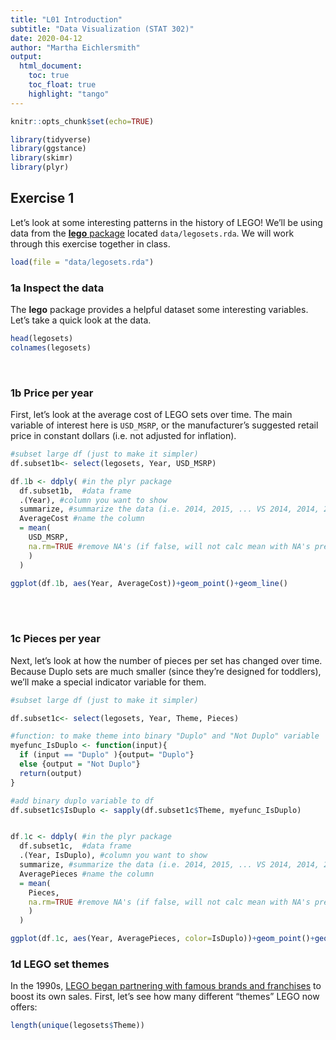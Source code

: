 ```yaml
---
title: "L01 Introduction"
subtitle: "Data Visualization (STAT 302)" 
date: 2020-04-12
author: "Martha Eichlersmith"
output:
  html_document:
    toc: true
    toc_float: true
    highlight: "tango"
---
```


```r
knitr::opts_chunk$set(echo=TRUE)
```



```r
library(tidyverse)
library(ggstance)
library(skimr)
library(plyr)
```


## Exercise 1

Let's look at some interesting patterns in the history of LEGO! We'll be using data from the [**lego** package](https://github.com/seankross/lego) located `data/legosets.rda`. We will work through this exercise together in class.

```r
load(file = "data/legosets.rda")
```


### 1a Inspect the data

The **lego** package provides a helpful dataset some interesting variables. Let's take a quick look at the data.

```r
head(legosets)
colnames(legosets)
```


<br>

### 1b Price per year

First, let's look at the average cost of LEGO sets over time. The main variable of interest here is `USD_MSRP`, or the manufacturer's suggested retail price in constant dollars (i.e. not adjusted for inflation).  
```r
#subset large df (just to make it simpler)
df.subset1b<- select(legosets, Year, USD_MSRP)

df.1b <- ddply( #in the plyr package
  df.subset1b,  #data frame
  .(Year), #column you want to show
  summarize, #summarize the data (i.e. 2014, 2015, ... VS 2014, 2014, 2014, 2015, 2015, 2015)
  AverageCost #name the column 
  = mean(
    USD_MSRP,
    na.rm=TRUE #remove NA's (if false, will not calc mean with NA's present)
    )
  )

ggplot(df.1b, aes(Year, AverageCost))+geom_point()+geom_line()
```


<br><br>

### 1c Pieces per year

Next, let’s look at how the number of pieces per set has changed over time. Because Duplo sets are much smaller (since they’re designed for toddlers), we’ll make a special indicator variable for them.

```r
#subset large df (just to make it simpler)

df.subset1c<- select(legosets, Year, Theme, Pieces)

#function: to make theme into binary "Duplo" and "Not Duplo" variable 
myefunc_IsDuplo <- function(input){
  if (input == "Duplo" ){output= "Duplo"}
  else {output = "Not Duplo"}
  return(output)
}

#add binary duplo variable to df
df.subset1c$IsDuplo <- sapply(df.subset1c$Theme, myefunc_IsDuplo)


df.1c <- ddply( #in the plyr package
  df.subset1c,  #data frame
  .(Year, IsDuplo), #column you want to show
  summarize, #summarize the data (i.e. 2014, 2015, ... VS 2014, 2014, 2014, 2015, 2015, 2015)
  AveragePieces #name the column 
  = mean(
    Pieces,
    na.rm=TRUE #remove NA's (if false, will not calc mean with NA's present)
    )
  )

ggplot(df.1c, aes(Year, AveragePieces, color=IsDuplo))+geom_point()+geom_line()
```




### 1d LEGO set themes

In the 1990s, [LEGO began partnering with famous brands and franchises](https://www.cnbc.com/2018/04/27/lego-marketing-strategy-made-it-world-favorite-toy-brand.html) to boost its own sales. First, let's see how many different "themes" LEGO now offers:

```r
length(unique(legosets$Theme))
```

